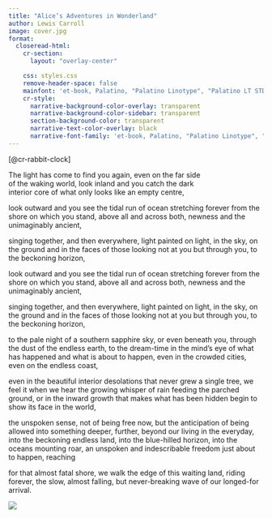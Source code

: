 ```yaml
---
title: "Alice’s Adventures in Wonderland"
author: Lewis Carroll
image: cover.jpg
format:
  closeread-html:
    cr-section:
      layout: "overlay-center"

    css: styles.css
    remove-header-space: false
    mainfont: 'et-book, Palatino, "Palatino Linotype", "Palatino LT STD", "Book Antiqua", Georgia, serif'
    cr-style:
      narrative-background-color-overlay: transparent
      narrative-background-color-sidebar: transparent
      section-background-color: transparent
      narrative-text-color-overlay: black
      narrative-font-family: 'et-book, Palatino, "Palatino Linotype", "Palatino LT STD", "Book Antiqua", Georgia, serif'
---
```



:::{.cr-section}
[@cr-rabbit-clock]  

The light has come to find you again, even on the far side  
of the waking world, look inland and you catch the dark  
interior core of what only looks like an empty centre,

look outward and you see the tidal run of ocean stretching
forever from the shore on which you stand, above all
and across both, newness and the unimaginably ancient,


singing together, and then everywhere, light painted on light,
in the sky, on the ground and in the faces of those looking
not at you but through you, to the beckoning horizon,


look outward and you see the tidal run of ocean stretching
forever from the shore on which you stand, above all
and across both, newness and the unimaginably ancient,

singing together, and then everywhere, light painted on light,
in the sky, on the ground and in the faces of those looking
not at you but through you, to the beckoning horizon,

to the pale night of a southern sapphire sky, or even beneath you,
through the dust of the endless earth, to the dream-time
in the mind’s eye of what has happened and what is about
to happen, even in the crowded cities, even on the endless coast,

even in the beautiful interior desolations that never grew a single tree,
we feel it when we hear the growing whisper of rain feeding
the parched ground, or in the inward growth that makes
what has been hidden begin to show its face in the world,

the unspoken sense, not of being free now, but the anticipation
of being allowed into something deeper, further, beyond our living
in the everyday, into the beckoning endless land, into the blue-hilled
horizon, into the oceans mounting roar, an unspoken
and indescribable freedom just about to happen, reaching

for that almost fatal shore, we walk the edge of this waiting land,
riding forever, the slow, almost falling, but never-breaking wave
of our longed-for arrival.




:::{#cr-rabbit-clock}
![](Australia.jpg)
:::

:::

<!-- :::{.cr-section}


@cr-chapter-1 

:::{#cr-chapter-1}
**CHAPTER I**
:::

 -->

<!-- 
:::{.cr-section}


@cr-chapter-1 

:::{#cr-chapter-1}
**CHAPTER I**
:::


@cr-chapter

:::{#cr-chapter}
**Down the Rabbit-Hole**
:::

:::


:::{.cr-section}
[@cr-riverbank]  

Alice was beginning to get very tired of sitting by her sister on the bank, and of having nothing to do: 

once or twice she had peeped into the book her sister was reading, but it had no pictures or conversations in it,  
“and what is the use of a book,” thought Alice “without pictures or conversations?”

So she was considering in her own mind (as well as she could, for the hot day made her feel very sleepy and stupid), whether the pleasure of making a daisy-chain would be worth the trouble of getting up and picking the daisies,   


when suddenly a White Rabbit with pink eyes ran close by her.

:::{#cr-riverbank}
![](riverbank2.webp)
:::


:::





:::{.cr-section}
[@cr-rabbit-clock]  

There was nothing so very remarkable in that; nor did Alice think it so very much out of the way to hear the Rabbit say to itself, “Oh dear! Oh dear! I shall be late!”   

but when the Rabbit actually took a watch out of its waistcoat-pocket, and looked at it, and then hurried on, Alice started to her feet,    

for it flashed across her mind that she had never before seen a rabbit with either a waistcoat-pocket, or a watch to take out of it,   

and burning with curiosity, she ran across the field after it, and fortunately was just in time to see it pop down a large rabbit-hole under the hedge.


:::{#cr-rabbit-clock}
![](rabbit-1.webp)
:::

:::


:::{.cr-section}
[@cr-down-the-rabbit-hole]  

In another moment down went Alice after it, never once considering how in the world she was to get out again.  

The rabbit-hole went straight on like a tunnel for some way, and then dipped suddenly down, so suddenly that Alice had not a moment to think about stopping herself before she found herself falling down a very deep well.  

Either the well was very deep, or she fell very slowly, for she had plenty of time as she went down to look about her and to wonder what was going to happen next.  

First, she tried to look down and make out what she was coming to, but it was too dark to see anything;  

then she looked at the sides of the well, and noticed that they were filled with cupboards and book-shelves;  

here and there she saw maps and pictures hung upon pegs.  

She took down a jar from one of the shelves as she passed; it was labelled “ORANGE MARMALADE”, but to her great disappointment it was empty: 

she did not like to drop the jar for fear of killing somebody underneath, so managed to put it into one of the cupboards as she fell past it.

“Well!” thought Alice to herself, “after such a fall as this, I shall think nothing of tumbling down stairs! How brave they’ll all think me at home! Why, I wouldn’t say anything about it, even if I fell off the top of the house!”


Suddenly, thump! thump! down she came upon a heap of sticks and dry leaves, and the fall was over.


:::{#cr-down-the-rabbit-hole}
![](falling-down-the-rabbit-hole.webp)
:::

:::





:::{.cr-section}
[@cr-hall]  

Alice was not a bit hurt, and she jumped up on to her feet in a moment: she looked up, but it was all dark overhead; before her was another long passage, and the White Rabbit was still in sight, hurrying down it. There was not a moment to be lost: away went Alice like the wind, and was just in time to hear it say, as it turned a corner, “Oh my ears and whiskers, how late it’s getting!” She was close behind it when she turned the corner, but the Rabbit was no longer to be seen: she found herself in a long, low hall, which was lit up by a row of lamps hanging from the roof.





:::{#cr-hall}
![](hall.webp)
:::

:::
 -->
